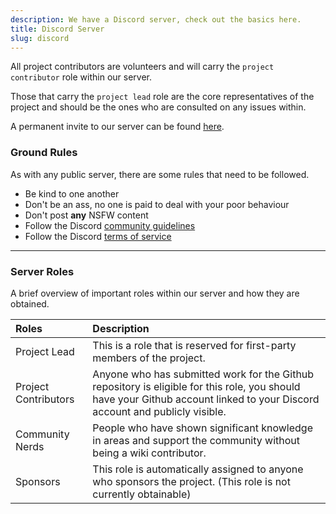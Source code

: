 ```yaml
---
description: We have a Discord server, check out the basics here.
title: Discord Server
slug: discord
---
```


All project contributors are volunteers and will carry the `project contributor` role within our server.

Those that carry the `project lead` role are the core representatives of the project and should be the ones who are consulted on any issues within.

A permanent invite to our server can be found <a href="http://smd.gg/discord">here</a>.

### Ground Rules

As with any public server, there are some rules that need to be followed.

<ul class="pl-5 list-disc">
    <li>Be kind to one another</li>
    <li>Don't be an ass, no one is paid to deal with your poor behaviour</li>
    <li>Don't post <strong>any</strong> NSFW content</li>
    <li>Follow the Discord <a href="https://dis.gd/guidelines">community guidelines</a></li>
    <li>Follow the Discord <a href="https://dis.gd/tos">terms of service</a></li>
</ul>

---

### Server Roles

A brief overview of important roles within our server and how they are obtained.

| Roles                | Description                                                                                                                                                                 |
| :------------------- | :-------------------------------------------------------------------------------------------------------------------------------------------------------------------------- |
| Project Lead         | This is a role that is reserved for first-party members of the project.                                                                                                     |
| Project Contributors | Anyone who has submitted work for the Github repository is eligible for this role, you should have your Github account linked to your Discord account and publicly visible. |
| Community Nerds      | People who have shown significant knowledge in areas and support the community without being a wiki contributor.                                                            |
| Sponsors             | This role is automatically assigned to anyone who sponsors the project. (This role is not currently obtainable)                                                             |
